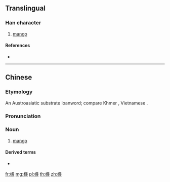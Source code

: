 ==Translingual==

===Han character===
{{Han char|rn=75|rad=木|as=13|sn=17|four=48982|canj=DTGO|ids=⿰木羡}}

# [[mango]]

====References====
* {{Han ref|kx=0558.091|dkj=15707|hdz=21295.070|uh=6AA8|ud=27304|bh=ED42|bd=60738}}

----

==Chinese==
{{zh-forms}}

===Etymology===
An Austroasiatic substrate loanword; compare Khmer {{m|km|ស្វាយ|tr=svaaj||mango}}, Vietnamese {{m|vi|xoài||mango}}.

===Pronunciation===
{{zh-pron
|m=shē
|c=ce1,se1
|mn=sōaiⁿ
|mc=
|oc=
|cat=n
}}

===Noun===
{{zh-noun}}

# {{label|zh|Min Nan}} [[mango]]

====Derived terms====
* {{zh-l|檨仔}}

[[fr:檨]]
[[mg:檨]]
[[pl:檨]]
[[th:檨]]
[[zh:檨]]
